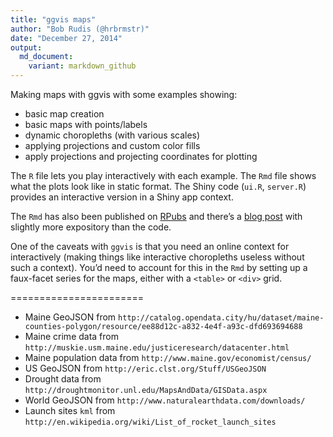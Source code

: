 ```yaml
---
title: "ggvis maps"
author: "Bob Rudis (@hrbrmstr)"
date: "December 27, 2014"
output:
  md_document:
    variant: markdown_github
---
```


Making maps with ggvis with some examples showing:

- basic map creation
- basic maps with points/labels
- dynamic choropleths (with various scales)
- applying projections and custom color fills
- apply projections and projecting coordinates for plotting

The `R` file lets you play interactively with each example. The `Rmd` file shows what the plots look like in static format. The Shiny code (`ui.R`, `server.R`) provides an interactive version in a Shiny app context.

The `Rmd` has also been published on [RPubs](http://rpubs.com/hrbrmstr/ggvis-maps) and there's a [blog post](http://rud.is/b/2014/12/29/making-static-interactive-maps-with-ggvis-using-ggvis-maps-wshiny/) with slightly more expository than the code.

One of the caveats with `ggvis` is that you need an online context for interactively (making things like interactive choropleths useless without such a context). You'd need to account for this in the `Rmd` by setting up a faux-facet series for the maps, either with a `<table>` or `<div>` grid.

=======================

- Maine GeoJSON from `http://catalog.opendata.city/hu/dataset/maine-counties-polygon/resource/ee88d12c-a832-4e4f-a93c-dfd693694688`
- Maine crime data from `http://muskie.usm.maine.edu/justiceresearch/datacenter.html`
- Maine population data from `http://www.maine.gov/economist/census/`
- US GeoJSON from `http://eric.clst.org/Stuff/USGeoJSON`
- Drought data from `http://droughtmonitor.unl.edu/MapsAndData/GISData.aspx`
- World GeoJSON from `http://www.naturalearthdata.com/downloads/`
- Launch sites `kml` from `http://en.wikipedia.org/wiki/List_of_rocket_launch_sites`
